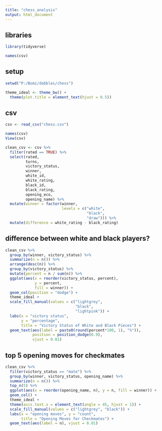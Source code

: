 ---
title: "chess_analysis"
output: html_document
---

## libraries

```{r libraries}
library(tidyverse)

names(csv)
```

## setup

```{r setup}
setwd("P:/Bomi/dabbles/chess")

theme_ideal <- theme_bw() +
  theme(plot.title = element_text(hjust = 0.5))
```

## csv

```{r csv}
csv <- read_csv("chess.csv")

names(csv)
View(csv)

clean_csv <- csv %>% 
  filter(rated == TRUE) %>% 
  select(rated,
         turns,
         victory_status,
         winner,
         white_id,
         white_rating,
         black_id,
         black_rating,
         opening_eco,
         opening_name) %>%
  mutate(winner = factor(winner,
                         levels = c("white",
                                    "black",
                                    "draw"))) %>%
  mutate(difference = white_rating - black_rating)
```

## difference between white and black players?

```{r}
clean_csv %>% 
  group_by(winner, victory_status) %>%
  summarize(n = n()) %>%
  arrange(desc(n)) %>%
  group_by(victory_status) %>%
  mutate(percent = n / sum(n)) %>%
  ggplot(aes(x = reorder(victory_status, percent),
             y = percent,
             fill = winner)) +
  geom_col(position = "dodge") +
  theme_ideal +
  scale_fill_manual(values = c("lightgrey",
                               "black",
                               "lightpink")) +
  labs(x = "victory status",
       y = "percentage",
       title = "Victory Status of White and Black Pieces") +
  geom_text(aes(label = paste0(round(percent*100, 1), "%")), 
            position = position_dodge(0.9),
            vjust = 0.01)
```

## top 5 opening moves for checkmates

```{r}
clean_csv %>%
  filter(victory_status == "mate") %>%
  group_by(winner, victory_status, opening_name) %>%
  summarize(n = n()) %>%
  top_n(5) %>%
  ggplot(aes(x = reorder(opening_name, n), y = n, fill = winner)) +
  geom_col() +
  theme_ideal + 
  theme(axis.text.x = element_text(angle = 45, hjust = 1)) +
  scale_fill_manual(values = c("lightgrey", "black")) +
  labs(x = "opening moves", y = "count",
       title = "Opening Moves for Checkmates") +
  geom_text(aes(label = n), vjust = 0.01)
```
